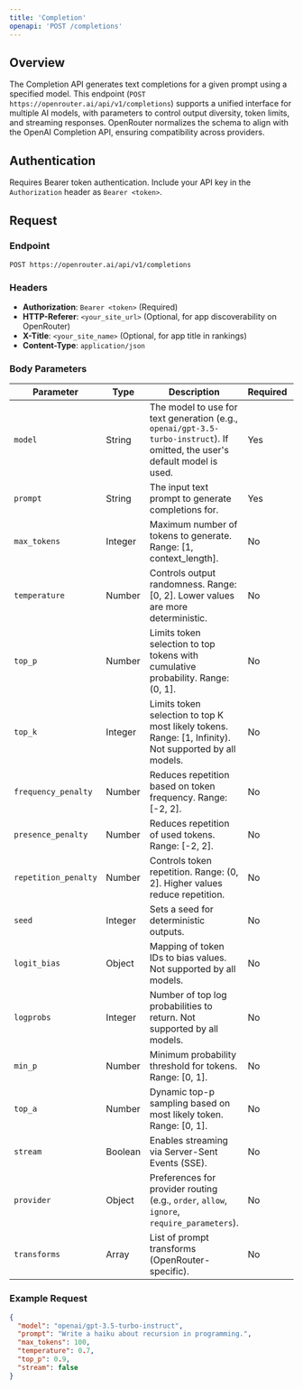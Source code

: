 ```yaml
---
title: 'Completion'
openapi: 'POST /completions'
---
```


## Overview

The Completion API generates text completions for a given prompt using a specified model. This endpoint (`POST https://openrouter.ai/api/v1/completions`) supports a unified interface for multiple AI models, with parameters to control output diversity, token limits, and streaming responses. OpenRouter normalizes the schema to align with the OpenAI Completion API, ensuring compatibility across providers.

## Authentication

Requires Bearer token authentication. Include your API key in the `Authorization` header as `Bearer <token>`.

## Request

### Endpoint

`POST https://openrouter.ai/api/v1/completions`

### Headers

- **Authorization**: `Bearer <token>` (Required)
- **HTTP-Referer**: `<your_site_url>` (Optional, for app discoverability on OpenRouter)
- **X-Title**: `<your_site_name>` (Optional, for app title in rankings)
- **Content-Type**: `application/json`

### Body Parameters

| Parameter            | Type     | Description                                                                 | Required | Default |
|----------------------|----------|-----------------------------------------------------------------------------|----------|---------|
| `model`              | String   | The model to use for text generation (e.g., `openai/gpt-3.5-turbo-instruct`). If omitted, the user's default model is used. | Yes      | -       |
| `prompt`             | String   | The input text prompt to generate completions for.                           | Yes      | -       |
| `max_tokens`         | Integer  | Maximum number of tokens to generate. Range: [1, context_length].            | No       | -       |
| `temperature`        | Number   | Controls output randomness. Range: [0, 2]. Lower values are more deterministic. | No       | 1.0     |
| `top_p`              | Number   | Limits token selection to top tokens with cumulative probability. Range: (0, 1]. | No       | 1.0     |
| `top_k`              | Integer  | Limits token selection to top K most likely tokens. Range: [1, Infinity). Not supported by all models. | No       | -       |
| `frequency_penalty`  | Number   | Reduces repetition based on token frequency. Range: [-2, 2].                 | No       | 0       |
| `presence_penalty`   | Number   | Reduces repetition of used tokens. Range: [-2, 2].                           | No       | 0       |
| `repetition_penalty` | Number   | Controls token repetition. Range: (0, 2]. Higher values reduce repetition.   | No       | 1.0     |
| `seed`               | Integer  | Sets a seed for deterministic outputs.                                      | No       | -       |
| `logit_bias`         | Object   | Mapping of token IDs to bias values. Not supported by all models.            | No       | -       |
| `logprobs`           | Integer  | Number of top log probabilities to return. Not supported by all models.      | No       | -       |
| `min_p`              | Number   | Minimum probability threshold for tokens. Range: [0, 1].                     | No       | -       |
| `top_a`              | Number   | Dynamic top-p sampling based on most likely token. Range: [0, 1].            | No       | -       |
| `stream`             | Boolean  | Enables streaming via Server-Sent Events (SSE).                             | No       | false   |
| `provider`           | Object   | Preferences for provider routing (e.g., `order`, `allow`, `ignore`, `require_parameters`). | No       | -       |
| `transforms`         | Array    | List of prompt transforms (OpenRouter-specific).                             | No       | -       |

### Example Request

```json
{
  "model": "openai/gpt-3.5-turbo-instruct",
  "prompt": "Write a haiku about recursion in programming.",
  "max_tokens": 100,
  "temperature": 0.7,
  "top_p": 0.9,
  "stream": false
}